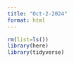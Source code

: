 ```yaml
---
title: "Oct-2-2024"
format: html
---
```


```r
rm(list=ls())
library(here)
library(tidyverse)
```


